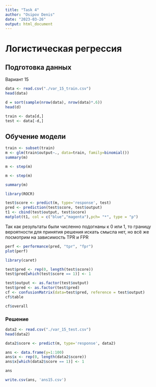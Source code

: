 ```yaml
---
title: "Task 4"
author: "Osipov Denis"
date: "2023-03-26"
output: html_document
---
```


# Логистическая регрессия

## Подготовка данных

Вариант 15

```r
data <- read.csv("./var_15_train.csv")
head(data)
```

```r
d = sort(sample(nrow(data), nrow(data)*.6))
head(d)
```

```r
train <- data[d,]
test <- data[-d,]
```

## Обучение модели

```r
train <- subset(train)
m <- glm(train$output~., data=train, family=binomial())
summary(m)
```
```r
m <- step(m)
```
```r
m <- step(m)
```
```r
summary(m)
```


```r
library(ROCR)
```

```r
test$score <- predict(m, type='response', test)
pred <- prediction(test$score, test$output)
t1 <- cbind(test$output, test$score)
matplot(t1, col = c("blue","magenta"),pch= "*", type = "p")
```

Так как результаты были численно подогнаны к 0 или 1, то границу вероятности для принятия решения искать смысла нет, но всё же посмотрим на зависимость TPR и FPR

```r
perf <- performance(pred, "tpr", "fpr")
plot(perf)
```

```r
library(caret)
```

```r
test$pred <- rep(0, length(test$score))
test$pred[which(test$score == 1)] <- 1
```
```r
test$output <- as.factor(test$output)
test$pred <- as.factor(test$pred)
cf <- confusionMatrix(data=test$pred, reference = test$output)
cf$table
```
```r
cf$overall
```


### Решение

```r
data2 <- read.csv("./var_15_test.csv")
head(data2)
```

```r
data2$score <- predict(m, type='response', data2)
```
```r
ans <- data.frame(y=1:100)
ans$x <- rep(0, length(data2$score))
ans$x[which(data2$score == 1)] <- 1
```
```r
ans
```

```r
write.csv(ans, 'ans15.csv')
```



